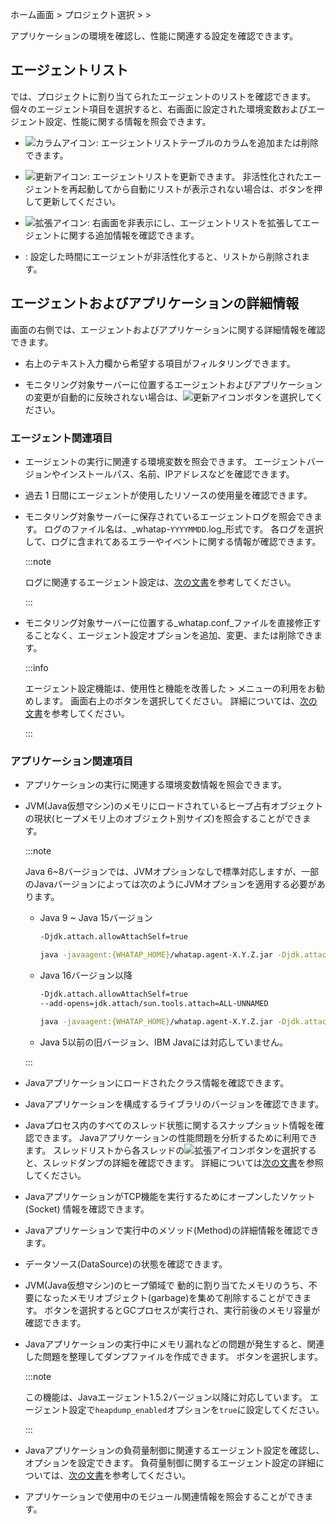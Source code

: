 ホーム画面 > プロジェクト選択 > <Cmdname sid="app_upper" className="uitext" /> > <Cmdname sid="agentsConfiguration" className="uitext" />

アプリケーションの環境を確認し、性能に関連する設定を確認できます。

<ProdImg img="ipa-main.png" desc="インスタンスパフォーマンス分析" />

## エージェントリスト

<Cmdname sid="application_agents" className="uitext" />では、プロジェクトに割り当てられたエージェントのリストを確認できます。 個々のエージェント項目を選択すると、右画面に設定された環境変数およびエージェント設定、性能に関する情報を照会できます。

-   ![カラムアイコン](/img/ico-column.svg): エージェントリストテーブルのカラムを追加または削除できます。

-   ![更新アイコン](/img/ico-refresh.svg): エージェントリストを更新できます。 非活性化されたエージェントを再起動してから自動にリストが表示されない場合は、ボタンを押して更新してください。

-   ![拡張アイコン](/img/ic-s-arrows-alt.svg): 右画面を非表示にし、エージェントリストを拡張してエージェントに関する追加情報を確認できます。

    <ImgLang img='ipa-agent-list.png' desc='エージェントリスト' />

-   <Cmdname sid="inactive_agent_deletion_time" className="uitext" />: 設定した時間にエージェントが非活性化すると、リストから削除されます。

## エージェントおよびアプリケーションの詳細情報

画面の右側では、エージェントおよびアプリケーションに関する詳細情報を確認できます。 

-   右上のテキスト入力欄から希望する項目がフィルタリングできます。 

-   モニタリング対象サーバーに位置するエージェントおよびアプリケーションの変更が自動的に反映されない場合は、![更新アイコン](/img/ico-refresh.png)ボタンを選択してください。

### エージェント関連項目

-   <Cmdname sid="runtime_boot_env" className="uitext" />

    エージェントの実行に関連する環境変数を照会できます。 エージェントバージョンやインストールパス、名前、IPアドレスなどを確認できます。

<InDoc product="dotnet,golang,php">

-   <Cmdname sid="agent_status" className="uitext" />

    過去 1 日間にエージェントが使用したリソースの使用量を確認できます。

</InDoc>

-   <Cmdname sid="agent_log" className="uitext" />

    モニタリング対象サーバーに保存されているエージェントログを照会できます。 ログのファイル名は、_whatap-`YYYYMMDD`.log_形式です。 各ログを選択して、ログに含まれてあるエラーやイベントに関する情報が確認できます。

    :::note

    ログに関連するエージェント設定は、[次の文書](agent-log)を参考してください。

    :::

-   <Cmdname sid="agent_configuration" className="uitext" />

    モニタリング対象サーバーに位置する_whatap.conf_ファイルを直接修正することなく、エージェント設定オプションを追加、変更、または削除できます。

    :::info

    エージェント設定機能は、使用性と機能を改善した<Cmdname sid="management" className="uitext" /> > <Cmdname sid="agent_configuration" className="uitext" />メニューの利用をお勧めします。 画面右上の<Cmdname sid="new_agents_setting" className="uitext" />ボタンを選択してください。 詳細については、[次の文書](set-agent#set-agent-service)を参考してください。

    :::

### アプリケーション関連項目

-   <Cmdname sid="boot_env" className="uitext" />

    アプリケーションの実行に関連する環境変数情報を照会できます。

<InDoc product="java">

-   <Cmdname sid="heap_histogram" className="uitext" />

    JVM(Java仮想マシン)のメモリにロードされているヒープ占有オブジェクトの現状(ヒープメモリ上のオブジェクト別サイズ)を照会することができます。

    :::note

    Java 6~8バージョンでは、JVMオプションなしで標準対応しますが、一部のJavaバージョンによっては次のようにJVMオプションを適用する必要があります。

    -   Java 9 ~ Java 15バージョン

        ```bash
        -Djdk.attach.allowAttachSelf=true
        ```

        ```bash title="example"
        java -javaagent:{WHATAP_HOME}/whatap.agent-X.Y.Z.jar -Djdk.attach.allowAttachSelf=true -jar {application.jar}
        ```

    -   Java 16バージョン以降

        ```bash
        -Djdk.attach.allowAttachSelf=true
        --add-opens=jdk.attach/sun.tools.attach=ALL-UNNAMED
        ```

        ```bash title="example"
        java -javaagent:{WHATAP_HOME}/whatap.agent-X.Y.Z.jar -Djdk.attach.allowAttachSelf=true --add-opens=java.base/java.lang=ALL-UNNAMED --add-opens=jdk.attach/sun.tools.attach=ALL-UNNAMED -jar {application.jar}
        ```

    -   Java 5以前の旧バージョン、IBM Javaには対応していません。

    :::

-   <Cmdname sid="loaded_classes" className="uitext" />

    Javaアプリケーションにロードされたクラス情報を確認できます。

-   <Cmdname sid="components_version" className="uitext" />

    Javaアプリケーションを構成するライブラリのバージョンを確認できます。

-   <Cmdname sid="thread_list" className="uitext" />

    Javaプロセス内のすべてのスレッド状態に関するスナップショット情報を確認できます。 Javaアプリケーションの性能問題を分析するために利用できます。 スレッドリストから各スレッドの![拡張アイコン](/img/ico-expander.svg)ボタンを選択すると、スレッドダンプの詳細を確認できます。 詳細については[次の文書](#thread-details)を参照してください。

-   <Cmdname sid="open_socket_count" className="uitext" />

    JavaアプリケーションがTCP機能を実行するためにオープンしたソケット(Socket) 情報を確認できます。

-   <Cmdname sid="method_stat" className="uitext" />

    Javaアプリケーションで実行中のメソッド(Method)の詳細情報を確認できます。

-   <Cmdname sid="datasource_status" className="uitext" />

    データソース(DataSource)の状態を確認できます。

-   <Cmdname sid="system_gc_only" className="uitext" />

    JVM(Java仮想マシン)のヒープ領域で 動的に割り当てたメモリのうち、不要になったメモリオブジェクト(garbage)を集めて削除することができます。 <Cmdname sid="run" className="uitext" />ボタンを選択するとGCプロセスが実行され、実行前後のメモリ容量が確認できます。

-   <Cmdname sid="heap_dump" className="uitext" />

    Javaアプリケーションの実行中にメモリ漏れなどの問題が発生すると、関連した問題を整理してダンプファイルを作成できます。 <Cmdname sid="dump_heap" className="uitext" />ボタンを選択します。

    :::note

    この機能は、Javaエージェント1.5.2バージョン以降に対応しています。 エージェント設定で`heapdump_enabled`オプションを`true`に設定してください。

    :::

-   <Cmdname sid="configuration_throttling" className="uitext" />

    Javaアプリケーションの負荷量制御に関連するエージェント設定を確認し、オプションを設定できます。 負荷量制御に関するエージェント設定の詳細については、[次の文書](agent-load-amount)を参考してください。

</InDoc>

<InDoc product="nodejs,php,python">

-   <Cmdname sid="module_dependency" className="uitext" />

    アプリケーションで使用中のモジュール関連情報を照会することができます。

</InDoc>
